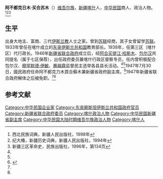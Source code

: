 '''阿不都克日木·买合苏木'''（{{bd|？||？|}}）[[维吾尔族|维吾尔族]]，[[新疆|新疆]][[喀什|喀什]]人，[[中华民国|中华民国]]商人、政治人物。<ref name=xbmz>西北民族词典，新疆人民出版社，1998年</ref><ref name=xjls>纪大椿，新疆历史词典，新疆人民出版社，1994年</ref><ref>新疆三区革命史，民族出版社，1996年，第134页</ref>

==生平==
出身大地主、富商、三代[[伊斯兰教|伊斯兰教]]人士之家。曾到[[苏联|苏联]]经商，其子女曾留学[[苏联|苏联]]。1933年曾任在喀什成立的[[东突厥斯坦伊斯兰共和国|东突伊斯兰共和国]]教育部长。1938年，任第三区（喀什区）代行政长。1946年[[新疆省联合政府|新疆省联合政府]]成立后，经[[阿合买提江·哈斯木|阿合买提江·哈斯木]]、[[包尔汉|包尔汉]]共同提名（属于七区保荐），出任政府委员兼喀什行政区督察专员，任内曾积极配合包尔汉、[[穆罕默德·伊敏|穆罕默德·伊敏]]、[[赛福鼎|赛福鼎]]监督民主选举各县县长活动。<ref name=xbmz/><ref name=xjls/>1947年7月30日，國民政府任命阿不都克力木買合蘇木兼新疆省政府副主席。<ref name="民國史大事記">{{cite book|editors=[[李新_(1918年)|李新]]總主編，[[中國社會科學院|中國社會科學院]]近代史研究所[[中華民國史|中華民國史]]研究室，韓信夫、姜克夫主編|title=《中華民國大事記》|location=北京|publisher=[[中華書局|中華書局]]|date=2011年7月}}</ref>{{rp|8391}}1947年新疆省联合政府解体之后被免职。<ref name=xbmz/><ref name=xjls/>

==参考文献==
{{reflist|2}}

[[Category:中华民国企业家|Category:中华民国企业家]]
[[Category:东突厥斯坦伊斯兰共和国政府官员|Category:东突厥斯坦伊斯兰共和国政府官员]]
[[Category:新疆省联合政府委员|Category:新疆省联合政府委员]]
[[Category:喀什政治人物|Category:喀什政治人物]]
[[Category:中华民国新疆省副主席|Category:中华民国新疆省副主席]]
[[Category:中华民国大陆时期维吾尔族政治人物|Category:中华民国大陆时期维吾尔族政治人物]]
[[Category:喀什人|Category:喀什人]]